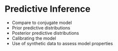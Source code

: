 # Predictive Inference {#ch9}

- Compare to conjugate model
- Prior predictive distributions
- Posterior predictive distributions
- Calibrating the model
- Use of synthetic data to assess model properties
